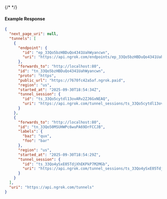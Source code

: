 {/* <!-- Code generated for API Clients. DO NOT EDIT. --> */}

#### Example Response
```json
{
  "next_page_uri": null,
  "tunnels": [
    {
      "endpoint": {
        "id": "ep_33Qo5bzHBDuQo4341UahWyancwn",
        "uri": "https://api.ngrok.com/endpoints/ep_33Qo5bzHBDuQo4341UahWyancwn"
      },
      "forwards_to": "http://localhost:80",
      "id": "tn_33Qo5bzHBDuQo4341UahWyancwn",
      "proto": "https",
      "public_url": "https://7670fc42a5af.ngrok.paid",
      "region": "us",
      "started_at": "2025-09-30T18:54:34Z",
      "tunnel_session": {
        "id": "ts_33Qo5cytdl13ovARv2ZJ6GxNEAQ",
        "uri": "https://api.ngrok.com/tunnel_sessions/ts_33Qo5cytdl13ovARv2ZJ6GxNEAQ"
      }
    },
    {
      "forwards_to": "http://localhost:80",
      "id": "tn_33Qo50MSUHWPc6wuPA69DrFCCJB",
      "labels": {
        "baz": "qux",
        "foo": "bar"
      },
      "region": "us",
      "started_at": "2025-09-30T18:54:29Z",
      "tunnel_session": {
        "id": "ts_33Qo4ySxE05TdjXhEKPkP7M2MGb",
        "uri": "https://api.ngrok.com/tunnel_sessions/ts_33Qo4ySxE05TdjXhEKPkP7M2MGb"
      }
    }
  ],
  "uri": "https://api.ngrok.com/tunnels"
}

```